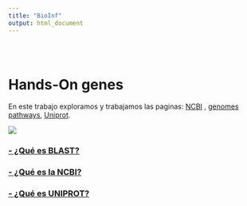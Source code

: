 ```yaml
---
title: "BioInf"
output: html_document
---
```


<style type="text/css">
.title {
  display: none;
}

#getting-started img {
  margin-right: 10px;
}

</style>

<div class="row" style="padding-top: 30px;">
<div class="col-sm-6">

# **Hands-On genes**

En este trabajo exploramos y trabajamos las paginas: [NCBI](https://www.ncbi.nlm.nih.gov/gene/) , [genomes pathways](https://www.genome.jp/kegg/pathway.html), [Uniprot](https://www.uniprot.org/).

<a href = "https://www.sib.swiss/what-is-bioinformatics">
![](images/images.jpg)

### [ - ¿Qué es BLAST?](https://blast.ncbi.nlm.nih.gov/)

### [- ¿Qué es la NCBI?](http://scielo.sld.cu/scielo.php?script=sci_arttext&pid=S1024-94352009000400003)

### [- ¿Qué es UNIPROT?](https://www.uniprot.org/help/about)



